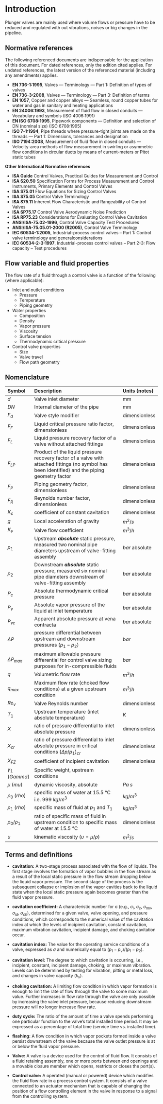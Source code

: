 # Introduction {#intro}

Plunger valves are mainly used where volume flows or pressure have to be reduced and regulated with out vibrations, noises or big changes in the pipeline. 

## Normative references {#norms}

The following referenced documents are indispensable for the application of this document. For dated references, only the edition cited applies. For undated references, the latest version of the referenced material (including any amendments) applies.

  - **EN 736-1:1995**, Valves — Terminology — Part 1: Definition of types of valves
  - **EN 736-3:2008**, Valves — Terminology — Part 3: Definition of terms
  - **EN 1057**, Copper and copper alloys — Seamless, round copper tubes for water and gas in sanitary and heating applications
  - **EN 24006:1993**, Measurement of fluid flow in closed conduits — Vocabulary and symbols (ISO 4006:1991)
  - **EN ISO 6708:1995**, Pipework components — Definition and selection of DN (nominal size) (ISO 6708:1995)
  - **ISO 7-1:1994**, Pipe threads where pressure-tight joints are made on the threads — Part 1: Dimensions, tolerances and designation
  - **ISO 7194:2008**, Measurement of fluid flow in closed conduits — Velocity-area methods of flow measurement in swirling or asymmetric flow conditions in circular ducts by means of current-meters or Pitot static tubes

**Other International Normative references**

  - **ISA Guide**     Control Valves, Practical Guides for Measurement and Control
  - **ISA S20.50**    Specification Forms for Process Measurement and Control Instruments, Primary Elements and Control Valves
  - **ISA S75.01**    Flow Equations for Sizing Control Valves
  - **ISA S75.05**    Control Valve Terminology
  - **ISA S75.11**    Inherent Flow Characteristic and Rangeability of Control Valves
  - **ISA SP75.17**   Control Valve Aerodynamic Noise Prediction
  - **ISA RP75.23**   Considerations for Evaluating Control Valve Cavitation
  - **ANSI/ISA-75.02-1996**, Control Valve Capacity Test Procedures
  - **ANSI/ISA-75.05.01-2000 (R2005)**, Control Valve Terminology
  - **IEC 60534-1:2005**, Industrial-process control valves – Part 1: Control valve terminology and generalconsiderations
  - **IEC 60534-2-3:1997**, Industrial-process control valves – Part 2-3: Flow capacity – Test procedures


## Flow variable and fluid properties {#fluidproperties}

The flow rate of a fluid through a control valve is a function of the following (where applicable):

  - Inlet and outlet conditions
      - Pressure
      - Temperature
      - Piping geometry
  - Water properties
      - Composition
      - Density
      - Vapor pressure
      - Viscosity
      - Surface tension
      - Thermodynamic critical pressure
  - Control valve properties
      - Size
      - Valve travel
      - Flow path geometry

## Nomenclature

| Symbol        | Description                                          | Units (notes) |
|:--------------|:-----------------------------------------------------|:--------------|
| $d$           | Valve inlet diameter                                 |mm|
| $DN$          | Internal diameter of the pipe                        |mm|
| $F_d$         | Valve style modifier                                 |dimensionless|
| $F_F$         | Liquid critical pressure ratio factor, dimensionless |dimensionless|
| $F_L$         | Liquid pressure recovery factor of a valve without attached fittings|dimensionless|
| $F_{LP}$      | Product of the liquid pressure recovery factor of a valve with attached fittings (no symbol has been identified) and the piping geometry factor|dimensionless|
| $F_P$         | Piping geometry factor, dimensionless                |dimensionless|
| $F_R$         | Reynolds number factor, dimensionless                |dimensionless|
| $K_c$         | coefficient of constant cavitation                   |dimensionless|
| $g$           | Local acceleration of gravity                        |$m^2 / s$|
| $K_v$         | Valve flow coefficient                               |$m^3/h$|
| $p_1$         | Upstream **_absolute_** static pressure, measured two nominal pipe diameters upstream of valve-fitting assembly |$bar$ absolute|
| $p_2$         | Downstream **_absolute_** static pressure, measured six nominal pipe diameters downstream of valve-fitting assembly |$bar$ absolute|
| $P_c$         | Absolute thermodynamic critical pressure             |$bar$ absolute|
| $P_v$         | Absolute vapor pressure of the liquid at inlet temperature |$bar$ absolute|
| $P_{vc}$      | Apparent absolute pressure at vena contracta         |$bar$ absolute|
| $\Delta{P}$   | pressure differential between upstream and downstream pressures $(p_1 - p_2)$ | $bar$|
| $\Delta{P_{max}}$ | maximum allowable pressure differential for control valve sizing purposes for in-compressible fluids | $bar$|
| $q$           | Volumetric flow rate                                 |$m^3/h$|
| $q_{max}$     | Maximum flow rate (choked flow conditions) at a given upstream condition |$m^3/h$|
| $Re_v$        | Valve Reynolds number                                |dimensionless|
| $T_1$         | Upstream temperature (inlet absolute temperature)    |$K$|
| $X$           | ratio of pressure differential to inlet absolute pressure| dimensionless|
| $X_{cr}$      | ratio of pressure differential to inlet absolute pressure in critical conditions $(\Delta{p} / p_1)_{cr}$ | dimensionless |
| $X_{FZ}$      | coefficient of incipient cavitation|dimensionless|
| $\gamma_{1} \; (Gamma)$ | Specific weight, upstream conditions       ||
| $\mu \; (mu)$           | dynamic viscosity, absolute                |$Pa \; s$|
| $\rho_{0} \; (rho)$ | specific mass of water at 15.5 °C i.e. 999 $kg/m^3$   |$kg/m^3$|
| $\rho_{1} \; (rho)$ | specific mass of fluid at $p_1$ and $T_1$  |$kg/m^3$|
| $\rho_{0} / \rho_{1}$ | ratio of specific mass of fluid in upstream condition to specific mass of water at 15.5 °C  |dimensionless|
| $\upsilon$| kinematic viscosity $(\upsilon= \mu / \rho )$|$m^2/s$|


## Terms and definitions {#definitions}

- **cavitation:** A two-stage process associated with the flow of liquids. The first stage involves the formation of vapor bubbles in the flow stream as a result of the local static pressure in the flow stream dropping below the liquid vapor pressure. The second stage of the process is the subsequent collapse or implosion of the vapor cavities back to the liquid state when the local static pressure again becomes greater than the fluid vapor pressure.

- **cavitation coefficient:** A characteristic number for σ (e.g., $\sigma_{i}$, $\sigma_{c}$, $\sigma_{mv}$, $\sigma_{id}$, $\sigma_{ch}$), determined for a given valve, valve opening, and pressure conditions, which corresponds to the numerical value of the cavitation index at which the levels of incipient cavitation, constant cavitation, maximum vibration cavitation, incipient damage, and choking cavitation occur.

- **cavitation index:** The value for the operating service conditions of a valve, expressed as $\sigma_{}$ and numerically equal to $(p_1 - p_v )/(p_1 - p_2 )$.

- **cavitation level:** The degree to which cavitation is occurring, i.e., incipient, constant, incipient damage, choking, or maximum vibration. Levels can be determined by testing for vibration, pitting or metal loss, and changes in valve capacity $(k_v)$.

- **choking cavitation:** A limiting flow condition in which vapor formation is enough to limit the rate of flow through the valve to some maximum value. Further increases in flow rate through the valve are only possible by increasing the valve inlet pressure, because reducing downstream pressure will no longer increase flow rate.

- **duty cycle:** The ratio of the amount of time a valve spends performing one particular function to the valve's total installed time period. It may be expressed as a percentage of total time (service time vs. installed time).

- **flashing:** A flow condition in which vapor pockets formed inside a valve persist downstream of the valve because the valve outlet pressure is at or below the fluid vapor pressure.

- **Valve:** A valve is a device used for the control of fluid flow. It consists of a fluid retaining assembly, one or more ports between end openings and a movable closure member which opens, restricts or closes the port(s).

- **Control valve:** A operated (manual or powered) device which modifies the fluid flow rate in a process control system. It consists of a valve connected to an actuator mechanism that is capable of changing the position of a flow controlling element in the valve in response to a signal from the controlling system.
